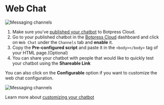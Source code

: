 # Web Chat

![Messaging channels](/docs/content/webchat-banner.png)

1. Make sure you've [published your chatbot](../getting-started/create-and-publish-your-chatbot/#publishing-your-bot) to Botpress Cloud.
2. Go to your published chatbot in the [Botpress Cloud](https://app.botpress.cloud/) dashboard and click on `Web Chat` under the `Channels` tab and **enable** it.
3. Copy the **Pre-configured script** and paste it in the `<body></body>` tag of your HTML page.(Optional)
4. You can share your chatbot with people that would like to quickly test your chatbot using the **Shareable Link**

You can also click on the **Configurable** option if you want to customize the web chat configuration.

![Messaging channels](/docs/content/custom-config.png)

Learn more about [customizing your chatbot](../webchat-customization/overview/)
